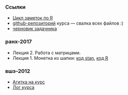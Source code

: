 ### Ссылки

* [Цикл заметок по R](http://bdemeshev.github.io/r_cycle/)
* [github-репозиторий](https://github.com/bdemeshev/mc201) курса — свалка всех файлов :)
* [черновик задачника](https://github.com/bdemeshev/mcmc_pset/raw/master/mcmc_pset_main.pdf)


### ранх-2017

* Лекция 2. Работа с матрицами.
* Лекция 1. Монетка из шапки: [код stan](https://github.com/bdemeshev/mc201/raw/master/2017/ranepa/lec_01/coins.stan), [код R](https://github.com/bdemeshev/mc201/raw/master/2017/ranepa/lec_01/coins.R)

### вшэ-2012

* [Агитка на курс](https://github.com/bdemeshev/mc201/raw/master/docs/hse_2012/agitka.html)
* [Лог курса](https://github.com/bdemeshev/mc201/raw/master/docs/hse_2012/2012_log.html)

